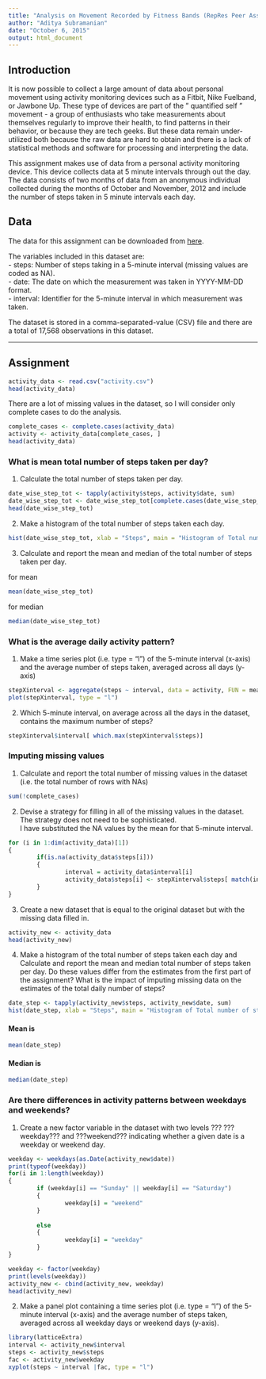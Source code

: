 ```yaml
---
title: "Analysis on Movement Recorded by Fitness Bands (RepRes Peer Assessment 1)"
author: "Aditya Subramanian"
date: "October 6, 2015"
output: html_document
---
```



## Introduction  

It is now possible to collect a large amount of data about personal movement using activity monitoring devices such as a Fitbit, Nike Fuelband, or Jawbone Up. These type of devices are part of the " quantified self " movement - a group of enthusiasts who take measurements about themselves regularly to improve their health, to find patterns in their behavior, or because they are tech geeks. But these data remain under-utilized both because the raw data are hard to obtain and there is a lack of statistical methods and software for processing and interpreting the data.

This assignment makes use of data from a personal activity monitoring device. This device collects data at 5 minute intervals through out the day. The data consists of two months of data from an anonymous individual collected during the months of October and November, 2012 and include the number of steps taken in 5 minute intervals each day.  

## Data  

The data for this assignment can be downloaded from [here](https://d396qusza40orc.cloudfront.net/repdata%2Fdata%2Factivity.zip).  

The variables included in this dataset are:  
- steps: Number of steps taking in a 5-minute interval (missing values are coded as NA).  
- date: The date on which the measurement was taken in YYYY-MM-DD format.  
- interval: Identifier for the 5-minute interval in which measurement was taken.  

The dataset is stored in a comma-separated-value (CSV) file and there are a total of 17,568 observations in this dataset.  

***  

## Assignment  

```r
activity_data <- read.csv("activity.csv")
head(activity_data)
```

There are a lot of missing values in the dataset, so I will consider only complete cases to do the analysis.

```r
complete_cases <- complete.cases(activity_data)
activity <- activity_data[complete_cases, ]
head(activity_data)
```  

### What is mean total number of steps taken per day? 

1. Calculate the total number of steps taken per day.  

```r
date_wise_step_tot <- tapply(activity$steps, activity$date, sum)
date_wise_step_tot <- date_wise_step_tot[complete.cases(date_wise_step_tot)]
head(date_wise_step_tot)

```

2. Make a histogram of the total number of steps taken each day.  

```r
hist(date_wise_step_tot, xlab = "Steps", main = "Histogram of Total number of steps on each date")
```

3. Calculate and report the mean and median of the total number of steps taken per day.  

for mean

```r
mean(date_wise_step_tot)
```

for median  
```r
median(date_wise_step_tot)  

```  
### What is the average daily activity pattern?  

1. Make a time series plot (i.e. type = "l") of the 5-minute interval (x-axis) and the average number of steps taken, averaged across all days (y-axis)  

```r
stepXinterval <- aggregate(steps ~ interval, data = activity, FUN = mean)
plot(stepXinterval, type = "l")
```

2. Which 5-minute interval, on average across all the days in the dataset, contains the maximum number of steps?  

```r
stepXinterval$interval[ which.max(stepXinterval$steps)]
```   


###  Imputing missing values  

1. Calculate and report the total number of missing values in the dataset (i.e. the total number of rows with NAs)  

```r
sum(!complete_cases)
```  

2. Devise a strategy for filling in all of the missing values in the dataset. The strategy does not need to be sophisticated.  
I have substituted the NA values by the mean for that 5-minute interval.

```r
for (i in 1:dim(activity_data)[1])
{
        if(is.na(activity_data$steps[i]))
        {
                interval = activity_data$interval[i]
                activity_data$steps[i] <- stepXinterval$steps[ match(interval, stepXinterval$interval) ]
        }
}
```  
3. Create a new dataset that is equal to the original dataset but with the missing data filled in.  
```r
activity_new <- activity_data
head(activity_new)
```  
4. Make a histogram of the total number of steps taken each day and Calculate and report the mean and median total number of steps taken per day. Do these values differ from the estimates from the first part of the assignment? What is the impact of imputing missing data on the estimates of the total daily number of steps?  

```r
date_step <- tapply(activity_new$steps, activity_new$date, sum)
hist(date_step, xlab = "Steps", main = "Histogram of Total number of steps on each date")
```  
  
#### Mean is  
```r
mean(date_step)
```  

#### Median is  
```r
median(date_step)
```  
  
### Are there differences in activity patterns between weekdays and weekends?  
1. Create a new factor variable in the dataset with two levels ??? ???weekday??? and ???weekend??? indicating whether a given date is a weekday or weekend day.   
```r
weekday <- weekdays(as.Date(activity_new$date))
print(typeof(weekday))
for(i in 1:length(weekday))
{
        if (weekday[i] == "Sunday" || weekday[i] == "Saturday")
        {
                weekday[i] = "weekend"
        }
        
        else
        {
                weekday[i] = "weekday"
        }
}

weekday <- factor(weekday)
print(levels(weekday))
activity_new <- cbind(activity_new, weekday)
head(activity_new)
```  
2. Make a panel plot containing a time series plot (i.e. type = "l") of the 5-minute interval (x-axis) and the average number of steps taken, averaged across all weekday days or weekend days (y-axis).

```r
library(latticeExtra)
interval <- activity_new$interval
steps <- activity_new$steps
fac <- activity_new$weekday
xyplot(steps ~ interval |fac, type = "l")
```
